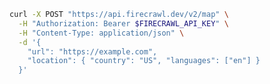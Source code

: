 ```bash cURL
curl -X POST "https://api.firecrawl.dev/v2/map" \
  -H "Authorization: Bearer $FIRECRAWL_API_KEY" \
  -H "Content-Type: application/json" \
  -d '{
    "url": "https://example.com",
    "location": { "country": "US", "languages": ["en"] }
  }'
```